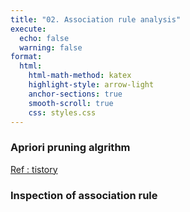 ---
title: "02. Association rule analysis"
execute: 
  echo: false
  warning: false
format:
  html:
    html-math-method: katex
    highlight-style: arrow-light
    anchor-sections: true
    smooth-scroll: true
    css: styles.css
---



### Apriori pruning algrithm

[Ref : tistory](https://rfriend.tistory.com/m/category/R%20%EB%B6%84%EC%84%9D%EA%B3%BC%20%ED%94%84%EB%A1%9C%EA%B7%B8%EB%9E%98%EB%B0%8D/R%20%EC%97%B0%EA%B4%80%EA%B7%9C%EC%B9%99%28Association%20Rule%29)



### Inspection of association rule